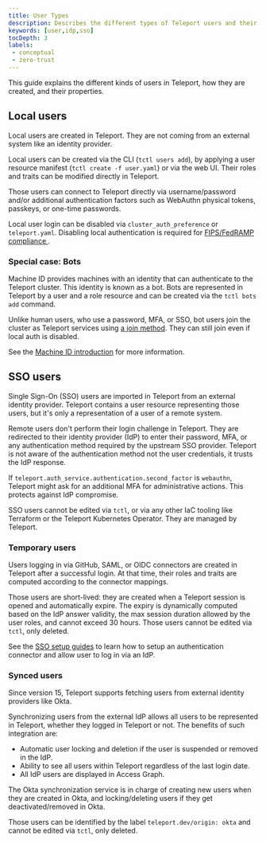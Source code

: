 ```yaml
---
title: User Types
description: Describes the different types of Teleport users and their properties.
keywords: [user,idp,sso]
tocDepth: 3
labels:
 - conceptual
 - zero-trust
---
```


This guide explains the different kinds of users in Teleport, how they are
created, and their properties.

## Local users

Local users are created in Teleport. They are not coming from an
external system like an identity provider.

Local users can be created via the CLI (`tctl users add`), by applying a user
resource manifest (`tctl create -f user.yaml`) or via the web UI. Their roles
and traits can be modified directly in Teleport.

Those users can connect to Teleport directly via username/password and/or
additional authentication factors such as WebAuthn physical tokens, passkeys, or
one-time passwords.

Local user login can be disabled via `cluster_auth_preference` or `teleport.yaml`.
Disabling local authentication is required for [FIPS/FedRAMP compliance
](../admin-guides/access-controls/compliance-frameworks/fedramp.mdx).

### Special case: Bots

Machine ID provides machines with an identity that can authenticate to the
Teleport cluster. This identity is known as a bot. Bots are represented in
Teleport by a user and a role resource and can be created via the
`tctl bots add` command.

Unlike human users, who use a password, MFA, or SSO, bot users join
the cluster as Teleport services using [a join method](./join-methods.mdx). They
can still join even if local auth is disabled. 

See the [Machine ID introduction](../machine-workload-identity/machine-id/introduction.mdx) for more information.

## SSO users

Single Sign-On (SSO) users are imported in Teleport from an external identity provider.
Teleport contains a user resource representing those users, but it's only a
representation of a user of a remote system.

Remote users don't perform their login challenge in Teleport. They are redirected
to their identity provider (IdP) to enter their password, MFA, or any
authentication method required by the upstream SSO provider. Teleport is not
aware of the authentication method not the user credentials, it trusts the IdP
response.

If `teleport.auth_service.authentication.second_factor` is `webauthn`, Teleport
might ask for an additional MFA for administrative actions. This protects
against IdP compromise.

SSO users cannot be edited via `tctl`, or via any other IaC tooling like
Terraform or the Teleport Kubernetes Operator. They are managed by Teleport.

### Temporary users

Users logging in via GitHub, SAML, or OIDC connectors are created in Teleport
after a successful login. At that time, their roles and traits are computed
according to the connector mappings.

Those users are short-lived: they are created when a Teleport session is opened
and automatically expire. The expiry is dynamically computed based on the IdP
answer validity, the max session duration allowed by the user roles, and cannot
exceed 30 hours. Those users cannot be edited via `tctl`, only deleted.

See the [SSO setup guides](../admin-guides/access-controls/sso/sso.mdx) to learn how to setup an
authentication connector and allow user to log in via an IdP.

### Synced users

Since version 15, Teleport supports fetching users from external identity
providers like Okta.

Synchronizing users from the external IdP allows all users to be represented in
Teleport, whether they logged in Teleport or not. The benefits of such
integration are:
- Automatic user locking and deletion if the user is suspended or removed in the
  IdP.
- Ability to see all users within Teleport regardless of the last login date.
- All IdP users are displayed in Access Graph.

The Okta synchronization service is in charge of creating new users when they
are created in Okta, and locking/deleting users if they get deactivated/removed
in Okta.

Those users can be identified by the label `teleport.dev/origin: okta` and
cannot be edited via `tctl`, only deleted.
